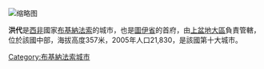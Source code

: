 
[[File:Houndé_(Hauts-Bassins,_Burkina_Faso).jpg|缩略图]]
{{Infobox settlement
<!--See Template:Infobox Settlement for additional fields that may be available-->
<!--See the Table at Infobox Settlement for all fields and descriptions of usage-->
<!-- Basic info  ---------------->
|name                   = 洪代 <!-- at least one of the first two fields must be filled in -->
|official_name          = 
|other_name             =
|native_name            =  <!-- if different from the English name -->
|nickname               = 
|settlement_type        = <!--such as Town, Village, City, Borough etc.-->
|total_type             = <!-- to set a non-standard label for total area and population rows -->
|motto                  =
<!-- images and maps  ----------->
|image_skyline          = 
|imagesize              = 
|image_caption          = 
|image_flag             = 
|flag_size              =
|image_seal             = 
|seal_size              =
|image_shield           = 
|shield_size            =
|image_blank_emblem     =
|blank_emblem_type      =
|blank_emblem_size      =
|image_map              = 
|mapsize                = 
|map_caption            = 
|image_map1             = 
|mapsize1               = 
|map_caption1           = 
|image_dot_map          =
|dot_mapsize            =
|dot_map_caption        =
|dot_x =  |dot_y =
|pushpin_map            =Burkina Faso <!-- name of a location map as per Template:Location_map -->
|pushpin_label_position = <!-- position of the pushpin label: left, right, top, bottom, none -->
|pushpin_map_caption    =
|pushpin_mapsize        =
<!-- Location ------------------>
|coordinates_region     = BF
|subdivision_type       = 國家
|subdivision_name       = {{BUR}}
|subdivision_type1      = 大區
|subdivision_name1      = [[上盆地大區|上盆地大區]]
|subdivision_type2      = 省
|subdivision_name2      = [[圖伊省|圖伊省]]
|subdivision_type3      = 
|subdivision_name3      = 
|subdivision_type4      = 
|subdivision_name4      =
<!-- Smaller parts (e.g. boroughs of a city) and seat of government -->
|seat_type              =
|seat                   =
|parts_type             =
|parts_style            = <!-- =list (for list), coll (for collapsed list), para (for paragraph format)
                               Default is list if up to 5 items, coll if more than 5-->
|parts                  = <!-- parts text, or header for parts list -->
|p1                     =
|p2                     = <!-- etc. up to p50: for separate parts to be listed--> 
<!-- Politics ----------------->
|government_footnotes   =
|government_type        =
|leader_title           =
|leader_name            =
|leader_title1          =  <!-- for places with, say, both a mayor and a city manager -->
|leader_name1           =
|leader_title2          =
|leader_name2           =
|leader_title3          =
|leader_name3           =
|leader_title4          =
|leader_name4           =
|established_title      =  <!-- Settled -->
|established_date       = 
|established_title1     =  <!-- Incorporated (town) -->
|established_date1      = 
|established_title2     = <!-- Incorporated (city) --> 
|established_date2      = 
|established_title3     =  
|established_date3      =
|founder                =
|named_for              =
<!-- Area    --------------------->
|area_magnitude         = <!-- use only to set a special wikilink --> 
|unit_pref                = <!--Enter: Imperial, to display imperial before metric-->
|area_footnotes           =
|area_total_km2           = <!-- ALL fields with measurements are subject to automatic unit conversion-->
|area_land_km2            = <!--See table @ Template:Infobox Settlement for details on unit conversion-->
|area_water_km2           =
|area_total_dunam         = <!--Used in Middle East articles only-->
|area_total_sq_mi         =
|area_land_sq_mi          =
|area_water_sq_mi         =
|area_water_percent       =
|area_urban_km2           =
|area_urban_sq_mi         =
|area_metro_km2           =
|area_metro_sq_mi         =
|area_blank1_title        =
|area_blank1_km2          =
|area_blank1_sq_mi        =
<!-- Elevation -------------------------->
|elevation_footnotes    =  <!--for references: use <ref> tags-->
|elevation_m            = 357
|elevation_ft           =
|elevation_max_m            = 
|elevation_max_ft           =
|elevation_min_m            = 
|elevation_min_ft           =
<!-- Population   ----------------------->
|population_as_of               =2005
|population_footnotes           =
|population_note                =
|population_total               =21830
|population_density_km2         = <!--For automatic calculation, any density field may contain: auto -->
|population_density_sq_mi       =
|population_metro               =
|population_density_metro_km2   =
|population_density_metro_sq_mi =
|population_urban               =
|population_density_urban_km2   =
|population_density_urban_sq_mi =
|population_blank1_title        =
|population_blank1              =
|population_density_blank1_km2 =   
|population_density_blank1_sq_mi =
<!-- General information  --------------->
|timezone               = [[格林威治時間|格林威治時間]]
|utc_offset             = +0
|timezone_DST           = 
|utc_offset_DST         = 
| coor_type             = <!-- can be used to specify what the coordinates refer to -->
|latd=11 |latm=30 |lats= |latNS=N
|longd=3 |longm=31 |longs= |longEW=W
<!-- Area/postal codes & others -------->
|postal_code_type       =  <!-- enter ZIP code, Postcode, Post code, Postal code... -->
|postal_code            =
|area_code              =
|twin1                  =
|twin1_country          =
|twin2                  =
|twin2_country          =
|blank_name             =
|blank_info             =
|blank1_name            =
|blank1_info            =
|blank2_name            =
|blank2_info            =
|website                = 
|footnotes              = 
}}

'''洪代'''是[[西非|西非]]國家[[布基納法索|布基納法索]]的城市，也是[[圖伊省|圖伊省]]的首府，由[[上盆地大區|上盆地大區]]負責管轄，位於該國中部，海拔高度357米，2005年人口21,830，是該國第十大城市。

{{coord|11|30|N|3|31|W|region:BF_type:city|display=title}}

[[Category:布基納法索城市|Category:布基納法索城市]]
